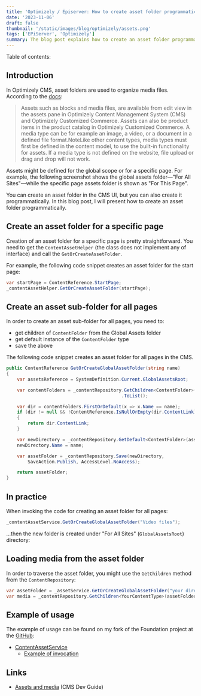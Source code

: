 ```yaml
---
title: 'Optimizely / Episerver: How to create asset folder programmatically?'
date: '2023-11-06'
draft: false
thumbnail: '/static/images/blog/optimizely/assets.png'
tags: ['EPiServer', 'Optimizely']
summary: The blog post explains how to create an asset folder programmatically in Optimizely CMS.
---
```


Table of contents:

<TOCInline toc={props.toc} exclude="Introduction"/>

## Introduction

In Optimizely CMS, asset folders are used to organize media files. According to the [docs](https://docs.developers.optimizely.com/content-management-system/docs/assets-and-media):

> Assets such as blocks and media files, are available from edit view in the assets pane in Optimizely Content Management System (CMS) and Optimizely Customized Commerce. Assets can also be product items in the product catalog in Optimizely Customized Commerce. A media type can be for example an image, a video, or a document in a defined file format.NoteLike other content types, media types must first be defined in the content model, to use the built-in functionality for assets. If a media type is not defined on the website, file upload or drag and drop will not work.

Assets might be defined for the global scope or for a specific page. For example, the following screenshot shows the global assets folder—"For All Sites"—while the specific page assets folder is shown as "For This Page".

<ArticleImage src="/static/images/blog/optimizely/assets-root.png" alt="Asset Folder" />

You can create an asset folder in the CMS UI, but you can also create it programmatically. In this blog post, I will present how to create an asset folder programmatically.

## Create an asset folder for a specific page

Creation of an asset folder for a specific page is pretty straightforward. You need to get the `ContentAssetHelper` (the class does not implement any of interface) and call the `GetOrCreateAssetFolder`.

For example, the following code snippet creates an asset folder for the start page:

```csharp
var startPage = ContentReference.StartPage;
_contentAssetHelper.GetOrCreateAssetFolder(startPage);
```

## Create an asset sub-folder for all pages

In order to create an asset sub-folder for all pages, you need to:
* get children of `ContentFolder` from the Global Assets folder
* get default instance of the `ContentFolder` type
* save the above

The following code snippet creates an asset folder for all pages in the CMS.

```csharp
public ContentReference GetOrCreateGlobalAssetFolder(string name)
{
    var assetsReference = SystemDefinition.Current.GlobalAssetsRoot;

    var contentFolders = _contentRepository.GetChildren<ContentFolder>(assetsReference)
                                           .ToList();

    var dir = contentFolders.FirstOrDefault(x => x.Name == name);
    if (dir != null && !ContentReference.IsNullOrEmpty(dir.ContentLink))
    {
        return dir.ContentLink;
    }

    var newDirectory = _contentRepository.GetDefault<ContentFolder>(assetsReference);
    newDirectory.Name = name;

    var assetFolder = _contentRepository.Save(newDirectory,
        SaveAction.Publish, AccessLevel.NoAccess);

    return assetFolder;
}
```

## In practice

When invoking the code for creating an asset folder for all pages:

```csharp
_contentAssetService.GetOrCreateGlobalAssetFolder("Video files");
```
...then the new folder is created under "For All Sites" (`GlobalAssetsRoot`) directory:

<ArticleImage src="/static/images/blog/optimizely/assets-root.png" alt="Asset Folder" />

## Loading media from the asset folder

In order to traverse the asset folder, you might use the `GetChildren` method from the `ContentRepository`:

```csharp
var assetFolder = _assetService.GetOrCreateGlobalAssetFolder("your directory name");
var media = _contentRepository.GetChildren<YourContentType>(assetFolder)
```

## Example of usage

The example of usage can be found on my fork of the Foundation project at the [GitHub](https://github.com/dariusz-wozniak/OptimizelyFoundation/):

* [ContentAssetService](https://github.com/dariusz-wozniak/OptimizelyFoundation/blob/main/src/Foundation/Features/Assets/ContentAssetService.cs)
  * [Example of invocation](https://github.com/dariusz-wozniak/OptimizelyFoundation/blob/main/src/Foundation/BlogMigrations/CreateAssetFolderMigrationStep.cs)

## Links

* [Assets and media](https://docs.developers.optimizely.com/content-management-system/docs/assets-and-media) (CMS Dev Guide)